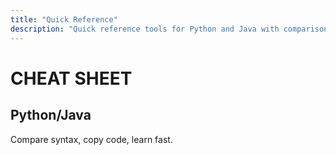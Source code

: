 ```yaml
---
title: "Quick Reference"
description: "Quick reference tools for Python and Java with comparison capabilities"
---
```



# CHEAT SHEET
## Python/Java

Compare syntax, copy code, learn fast.

<ComparativeQuickReference
    lang="en"
    viewMode="comparative"
    searchable={true}
    client:load
/>